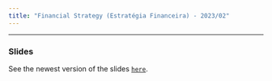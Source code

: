 ```yaml
---
title: "Financial Strategy (Estratégia Financeira) - 2023/02"
---
```


___

###  Slides

See the newest version of the slides  [`here`](https://henriquemartins.net/teaching/financial_strategy/).



